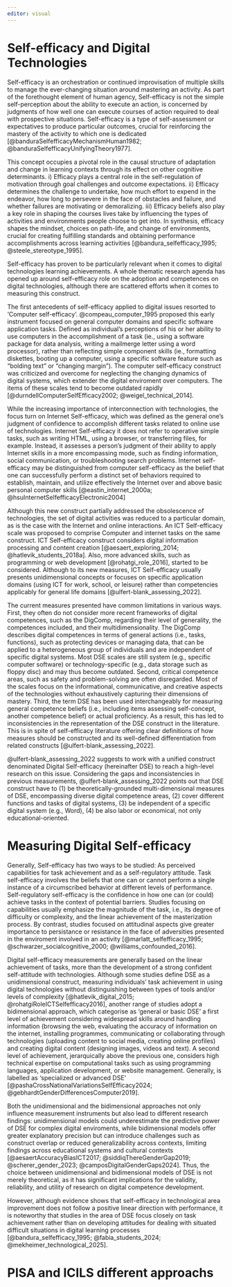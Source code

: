 ```yaml
---
editor: visual
---
```


# Self-efficacy and Digital Technologies

Self-efficacy is an orchestration or continued improvisation of multiple skills to manage the ever-changing situation around mastering an activity. As part of the forethought element of human agency, Self-efficacy is not the simple self-perception about the ability to execute an action, is concerned by judgments of how well one can execute courses of action required to deal with prospective situations. Self-efficacy is a type of self-assessment or expectatives to produce particular outcomes, crucial for reinforcing the mastery of the activity to which one is dedicated [@banduraSelfefficacyMechanismHuman1982; @banduraSelfefficacyUnifyingTheory1977].

This concept occupies a pivotal role in the causal structure of adaptation and change in learning contexts through its effect on other cognitive determinants. i) Efficacy plays a central role in the self-regulation of motivation through goal challenges and outcome expectations. ii) Efficacy determines the challenge to undertake, how much effort to expend in the endeavor, how long to persevere in the face of obstacles and failure, and whether failures are motivating or demoralizing. iii) Efficacy beliefs also play a key role in shaping the courses lives take by influencing the types of activities and environments people choose to get into. In synthesis, efficacy shapes the mindset, choices on path-life, and change of environments, crucial for creating fulfilling standards and obtaining performance accomplishments across learning activities [@bandura_selfefficacy_1995; @steele_stereotype_1995].

Self-efficacy has proven to be particularly relevant when it comes to digital technologies learning achievements. A whole thematic research agenda has opened up around self-efficacy role on the adoption and competences on digital technologies, although there are scattered efforts when it comes to measuring this construct.

The first antecedents of self-efficacy applied to digital issues resorted to 'Computer self-efficacy'. @compeau_computer_1995 proposed this early instrument focused on general computer domains and specific software application tasks. Defined as individual's perceptions of his or her ability to use computers in the accomplishment of a task (ie., using a software package for data analysis, writing a mailmerge letter using a word processor), rather than reflecting simple component skills (ie., formatting diskettes, booting up a computer, using a specific software feature such as "bolding text" or "changing margin"). The computer self-efficacy construct was criticized and overcome for neglecting the changing dynamics of digital systems, which extender the digital enviroment over computers. The items of these scales tend to become outdated rapidly [@durndellComputerSelfEfficacy2002; @weigel_technical_2014].

While the increasing importance of interconnection with technologies, the focus turn on Internet Self-efficacy, which was defined as the general one's judgment of confidence to accomplish different tasks related to online use of technologies. Internet Self-efficacy it does not refer to operative simple tasks, such as writing HTML, using a browser, or transferring files, for example. Instead, it assesses a person's judgment of their ability to apply Internet skills in a more encompassing mode, such as finding information, social communication, or troubleshooting search problems. Internet self-efficacy may be distinguished from computer self-efficacy as the belief that one can successfully perform a distinct set of behaviors required to establish, maintain, and utilize effectively the Internet over and above basic personal computer skills [@eastin_internet_2000a; @hsuInternetSelfefficacyElectronic2004]

Although this new construct partially addressed the obsolescence of technologies, the set of digital activities was reduced to a particular domain, as is the case with the Internet and online interactions. An ICT Self-efficacy scale was proposed to comprise Computer and internet tasks on the same construct. ICT Self-efficacy construct considers digital information processing and content creation [@aesaert_exploring_2014; @hatlevik_students_2018a]. Also, more advanced skills, such as programming or web development [@rohatgi_role_2016], started to be considered. Although to its new measures, ICT Self-efficacy usually presents unidimensional concepts or focuses on specific application domains (using ICT for work, school, or leisure) rather than competencies applicably for general life domains [@ulfert-blank_assessing_2022].

The current measures presented have common limitations in various ways. First, they often do not consider more recent frameworks of digital competences, such as the DigComp, regarding their level of generality, the competences included, and their multidimensionality. The DigComp describes digital competences in terms of general actions (i.e., tasks, functions), such as protecting devices or managing data, that can be applied to a heterogeneous group of individuals and are independent of specific digital systems. Most DSE scales are still system (e.g., specific computer software) or technology-specific (e.g., data storage such as floppy disc) and may thus become outdated. Second, critical competence areas, such as safety and problem-solving are often disregarded. Most of the scales focus on the informational, communicative, and creative aspects of the technologies without exhaustively capturing their dimensions of mastery. Third, the term DSE has been used interchangeably for measuring general competence beliefs (i.e., including items assessing self-concept, another competence belief) or actual proficiency. As a result, this has led to inconsistencies in the representation of the DSE construct in the literature. This is in spite of self-efficacy literature offering clear definitions of how measures should be constructed and its well-defined differentiation from related constructs [@ulfert-blank_assessing_2022].

@ulfert-blank_assessing_2022 suggests to work with a unified construct denominated Digital Self-efficacy (hereinafter DSE) to reach a high-level research on this issue. Considering the gaps and inconsistencies in previous measurements, @ulfert-blank_assessing_2022 points out that DSE construct have to (1) be theoretically-grounded multi-dimensional measures of DSE, encompassing diverse digital competence areas, (2) cover different functions and tasks of digital systems, (3) be independent of a specific digital system (e.g., Word), (4) be also labor or economical, not only educational-oriented.

# Measuring Digital Self-efficacy

Generally, Self-efficacy has two ways to be studied: As perceived capabilities for task achievement and as a self-regulatory attitude. Task self-efficacy involves the beliefs that one can or cannot perform a single instance of a circumscribed behavior at different levels of performance. Self-regulatory self-efficacy is the confidence in how one can (or could) achieve tasks in the context of potential barriers. Studies focusing on capabilities usually emphasize the magnitude of the task, i.e., its degree of difficulty or complexity, and the linear achievement of the masterization process. By contrast, studies focused on attitudinal aspects give greater importance to persistance or resistance in the face of adversities presented in the enviroment involved in an activity [@marlatt_selfefficacy_1995; @schwarzer_socialcognitive_2000; @williams_confounded_2016].

Digital self-efficacy measurements are generally based on the linear achievement of tasks, more than the development of a strong confident self-attitude with technologies. Although some studies define DSE as a unidimensional construct, measuring individuals’ task achievement in using digital technologies without distinguishing between types of tools and/or levels of complexity [@hatlevik_digital_2015; @rohatgiRoleICTSelfefficacy2016], another range of studies adopt a bidimensional approach, which categorise as 'general or basic DSE' a first level of achievement considering widespread skills around handling information (browsing the web, evaluating the accuracy of information on the internet, installing programmes, communicating or collaborating through technologies (uploading content to social media, creating online profiles) and creating digital content (designing images, videos and text). A second level of achievement, jerarquically above the previous one, considers high technical expertise on computational tasks such as using programming languages, application development, or website management. Generally, is labelled as 'specialized or advanced DSE' [@pashaCrossNationalVariationsSelfEfficacy2024; @gebhardtGenderDifferencesComputer2019].

Both the unidimensional and the bidimensional approaches not only influence measurement instruments but also lead to different research findings: unidimensional models could underestimate the predictive power of DSE for complex digital enviroments, while bidimensional models offer greater explanatory precision but can introduce challenges such as construct overlap or reduced generalizability across contexts, limiting findings across educational systems and cultural contexts [@aesaertAccuracyBiasICT2017; @siddiqThereGenderGap2019; @scherer_gender_2023; @camposDigitalGenderGaps2024]. Thus, the choice between unidimensional and bidimensional models of DSE is not merely theoretical, as it has significant implications for the validity, reliability, and utility of research on digital competence development.

However, although evidence shows that self-efficacy in technological area improvement does not follow a positive linear direction with performance, it is noteworthy that studies in the area of DSE focus closely on task achievement rather than on developing attitudes for dealing with situated difficult situations in digital learning processes [@bandura_selfefficacy_1995; @fabia_students_2024; @mekheimer_technological_2025].

# PISA and ICILS different approachs
